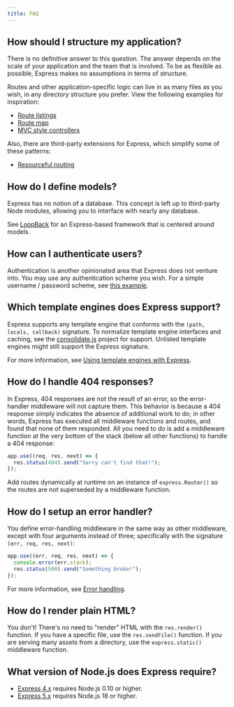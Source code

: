 ```yaml
---
title: FAQ
---
```


## How should I structure my application?

There is no definitive answer to this question. The answer depends
on the scale of your application and the team that is involved. To be as
flexible as possible, Express makes no assumptions in terms of structure.

Routes and other application-specific logic can live in as many files
as you wish, in any directory structure you prefer. View the following
examples for inspiration:

- [Route listings](https://github.com/expressjs/express/blob/4.13.1/examples/route-separation/index.js#L32-L47)
- [Route map](https://github.com/expressjs/express/blob/4.13.1/examples/route-map/index.js#L52-L66)
- [MVC style controllers](https://github.com/expressjs/express/tree/master/examples/mvc)

Also, there are third-party extensions for Express, which simplify some of these patterns:

- [Resourceful routing](https://github.com/expressjs/express-resource)

## How do I define models?

Express has no notion of a database. This concept is
left up to third-party Node modules, allowing you to
interface with nearly any database.

See [LoopBack](http://loopback.io) for an Express-based framework that is centered around models.

## How can I authenticate users?

Authentication is another opinionated area that Express does not
venture into. You may use any authentication scheme you wish.
For a simple username / password scheme, see [this example](https://github.com/expressjs/express/tree/master/examples/auth).

## Which template engines does Express support?

Express supports any template engine that conforms with the `(path, locals, callback)` signature.
To normalize template engine interfaces and caching, see the
[consolidate.js](https://github.com/visionmedia/consolidate.js)
project for support. Unlisted template engines might still support the Express signature.

For more information, see [Using template engines with Express](/{{page.lang}}/guide/using-template-engines.html).

## How do I handle 404 responses?

In Express, 404 responses are not the result of an error, so
the error-handler middleware will not capture them. This behavior is
because a 404 response simply indicates the absence of additional work to do;
in other words, Express has executed all middleware functions and routes,
and found that none of them responded. All you need to
do is add a middleware function at the very bottom of the stack (below all other functions)
to handle a 404 response:

```js
app.use((req, res, next) => {
  res.status(404).send("Sorry can't find that!");
});
```

Add routes dynamically at runtime on an instance of `express.Router()`
so the routes are not superseded by a middleware function.

## How do I setup an error handler?

You define error-handling middleware in the same way as other middleware,
except with four arguments instead of three; specifically with the signature `(err, req, res, next)`:

```js
app.use((err, req, res, next) => {
  console.error(err.stack);
  res.status(500).send("Something broke!");
});
```

For more information, see [Error handling](guide/error-handling.html).

## How do I render plain HTML?

You don't! There's no need to "render" HTML with the `res.render()` function.
If you have a specific file, use the `res.sendFile()` function.
If you are serving many assets from a directory, use the `express.static()`
middleware function.

## What version of Node.js does Express require?

- [Express 4.x](/4x/api.html) requires Node.js 0.10 or higher.
- [Express 5.x](/5x/api.html) requires Node.js 18 or higher.
